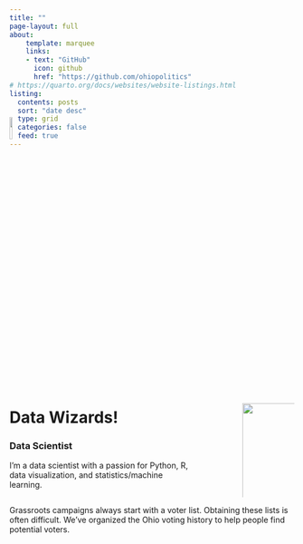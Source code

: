 ```yaml
---
title: ""
page-layout: full
about: 
    template: marquee
    links: 
    - text: "GitHub"
      icon: github
      href: "https://github.com/ohiopolitics"
# https://quarto.org/docs/websites/website-listings.html
listing:
  contents: posts
  sort: "date desc"
  type: grid
  categories: false
  feed: true
---
```


<!-- HERO SECTION -->
::: {.column-screen}
![](images/bg_hero.png){style="transform: translateY(-5em); height: 10% !important;"}
:::


<!-- ME SECTION -->
:::: columns

<!-- COL1 -->
::: {.column width="70%"}

# Data Wizards!

### Data Scientist

I'm a data scientist with a passion for Python, R, data visualization, and statistics/machine learning. 

:::

<!-- COL 2 (SPACE) -->
::: {.column width="10%"}

:::

<!-- COL 3 -->
::: {.column width="20%"}

<br> ![](images/portrait.png){width="130%"}

:::

::::

Grassroots campaigns always start with a voter list. Obtaining these lists is often difficult. We've organized the Ohio voting history to help people find potential voters.

<br><br>